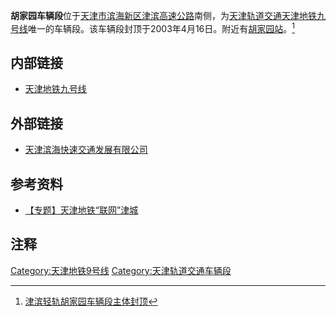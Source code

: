 {{Infobox railway depot
| name = 胡家园车辆段
| depot_logo = 
| logo_upright = 
| logo_alt = 
| logo_caption = 
| image = 
| image_upright = 
| image_alt = 
| caption = 
| location = {{CHN}}[[天津市|天津市]][[滨海新区|滨海新区]]
| coordinates = <!--{{coord|38|58|45|N|117|20|50|E|display=inline,title}}-->
| owner = 
| operator = [[天津地铁|天津地铁]]
| depotcode = 
| type = 地铁车辆段
| roads = 
| rollingstock = 
| routes = {{天津地铁线路名|9|c}}
| opened = 2004年3月28日
| closed = 
| original = 
| former_depot_codes   =
| former_rolling_stock = 
}}'''胡家园车辆段'''位于[[天津市|天津市]][[滨海新区|滨海新区]][[津滨高速公路|津滨高速公路]]南侧，为[[天津轨道交通|天津轨道交通]][[天津地铁九号线|天津地铁九号线]]唯一的车辆段。该车辆段封顶于2003年4月16日。附近有[[胡家园站|胡家园站]]。<ref>[http://economy.enorth.com.cn/system/2003/04/16/000545635.shtml 津滨轻轨胡家园车辆段主体封顶]</ref>

== 内部链接 ==
* [[天津地铁九号线|天津地铁九号线]]

== 外部链接 ==
* [https://web.archive.org/web/20100129201422/http://www.ctbmt.cn/ 天津滨海快速交通发展有限公司]

== 参考资料 ==
* [http://news.enorth.com.cn/system/2006/08/09/001379965.shtml 【专题】天津地铁“联网”津城] {{Wayback|url=http://news.enorth.com.cn/system/2006/08/09/001379965.shtml |date=20070905012246 }}

== 注释 ==
<div class="references-small">
<references />
</div>

{{Transp-stub}}
{{TJM-stub}}
{{天津地铁9号线}}
{{天津轨道交通车辆段}}
[[Category:天津地铁9号线|Category:天津地铁9号线]]
[[Category:天津轨道交通车辆段|Category:天津轨道交通车辆段]]